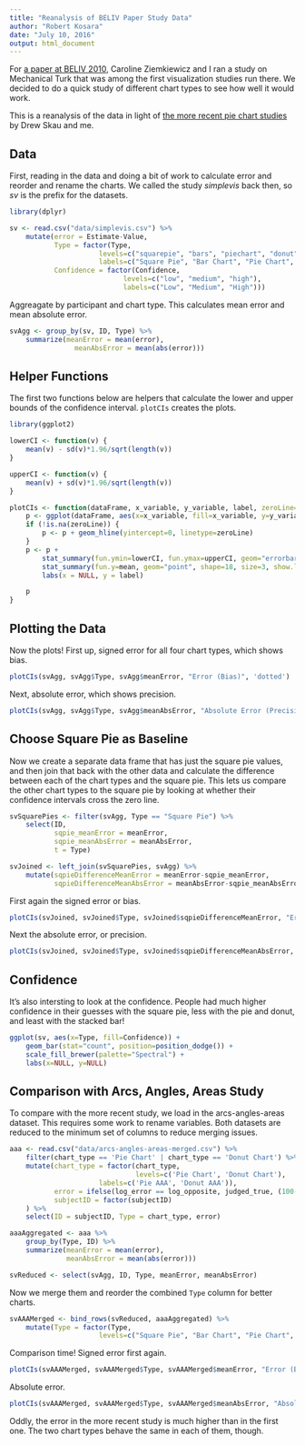 ```yaml
---
title: "Reanalysis of BELIV Paper Study Data"
author: "Robert Kosara"
date: "July 10, 2016"
output: html_document
---
```


For [a paper at BELIV 2010](http://kosara.net/publications/Kosara_BELIV_2010.html), Caroline Ziemkiewicz and I ran a study on Mechanical Turk that was among the first visualization studies run there. We decided to do a quick study of different chart types to see how well it would work.

This is a reanalysis of the data in light of [the more recent pie chart studies](https://eagereyes.org/blog/2016/an-illustrated-tour-of-the-pie-chart-study-results) by Drew Skau and me.

## Data

First, reading in the data and doing a bit of work to calculate error and reorder and rename the charts. We called the study _simplevis_ back then, so _sv_ is the prefix for the datasets.

```r
library(dplyr)

sv <- read.csv("data/simplevis.csv") %>%
	mutate(error = Estimate-Value,
		   Type = factor(Type,
		   			  levels=c("squarepie", "bars", "piechart", "donut"),
		   			  labels=c("Square Pie", "Bar Chart", "Pie Chart", "Donut Chart")),
		   Confidence = factor(Confidence,
		   					levels=c("low", "medium", "high"),
		   					labels=c("Low", "Medium", "High")))
```

Aggreagate by participant and chart type. This calculates mean error and mean absolute error.

```r
svAgg <- group_by(sv, ID, Type) %>%
	summarize(meanError = mean(error),
				meanAbsError = mean(abs(error)))
```

## Helper Functions

The first two functions below are helpers that calculate the lower and upper bounds of the confidence interval. `plotCIs` creates the plots.

```r
library(ggplot2)

lowerCI <- function(v) {
	mean(v) - sd(v)*1.96/sqrt(length(v))
}

upperCI <- function(v) {
	mean(v) + sd(v)*1.96/sqrt(length(v))
}

plotCIs <- function(dataFrame, x_variable, y_variable, label, zeroLine=NA) {
	p <- ggplot(dataFrame, aes(x=x_variable, fill=x_variable, y=y_variable))
	if (!is.na(zeroLine)) {
		p <- p + geom_hline(yintercept=0, linetype=zeroLine)
	}
	p <- p +
		stat_summary(fun.ymin=lowerCI, fun.ymax=upperCI, geom="errorbar", aes(width=.1)) +
		stat_summary(fun.y=mean, geom="point", shape=18, size=3, show.legend = FALSE) + 
		labs(x = NULL, y = label)

	p
}
```

## Plotting the Data

Now the plots! First up, signed error for all four chart types, which shows bias.

```r
plotCIs(svAgg, svAgg$Type, svAgg$meanError, "Error (Bias)", 'dotted')
```

Next, absolute error, which shows precision.

```r
plotCIs(svAgg, svAgg$Type, svAgg$meanAbsError, "Absolute Error (Precision)")
```

## Choose Square Pie as Baseline

Now we create a separate data frame that has just the square pie values, and then join that back with the other data and calculate the difference between each of the chart types and the square pie. 
This lets us compare the other chart types to the square pie by looking at whether their confidence intervals cross the zero line.

```r
svSquarePies <- filter(svAgg, Type == "Square Pie") %>%
	select(ID,
		   sqpie_meanError = meanError,
		   sqpie_meanAbsError = meanAbsError,
		   t = Type)

svJoined <- left_join(svSquarePies, svAgg) %>%
	mutate(sqpieDifferenceMeanError = meanError-sqpie_meanError,
		   sqpieDifferenceMeanAbsError = meanAbsError-sqpie_meanAbsError)	
```

First again the signed error or bias.

```r
plotCIs(svJoined, svJoined$Type, svJoined$sqpieDifferenceMeanError, "Error relative to Square Pie (Bias)", 'dashed')
```

Next the absolute error, or precision.

```r
plotCIs(svJoined, svJoined$Type, svJoined$sqpieDifferenceMeanAbsError, "Absolute Error relative to Square Pie (Precision)", 'dashed')
```

## Confidence

It's also intersting to look at the confidence. People had much higher confidence in their guesses with the square pie, less with the pie and donut, and least with the stacked bar!

```r
ggplot(sv, aes(x=Type, fill=Confidence)) +
	geom_bar(stat="count", position=position_dodge()) +
	scale_fill_brewer(palette="Spectral") +
	labs(x=NULL, y=NULL)
```

## Comparison with Arcs, Angles, Areas Study

To compare with the more recent study, we load in the arcs-angles-areas dataset. This requires some work to rename variables. Both datasets are reduced to the minimum set of columns to reduce merging issues.

```r
aaa <- read.csv("data/arcs-angles-areas-merged.csv") %>%
	filter(chart_type == 'Pie Chart' | chart_type == 'Donut Chart') %>%
	mutate(chart_type = factor(chart_type,
							   levels=c('Pie Chart', 'Donut Chart'),
		   			  labels=c('Pie AAA', 'Donut AAA')),
		   error = ifelse(log_error == log_opposite, judged_true, (100-ans_trial)-correct_ans),
		   subjectID = factor(subjectID)
	) %>%
	select(ID = subjectID, Type = chart_type, error)

aaaAggregated <- aaa %>%
	group_by(Type, ID) %>%
	summarize(meanError = mean(error),
			  meanAbsError = mean(abs(error)))

svReduced <- select(svAgg, ID, Type, meanError, meanAbsError)
```

Now we merge them and reorder the combined `Type` column for better charts.

```r
svAAAMerged <- bind_rows(svReduced, aaaAggregated) %>%
	mutate(Type = factor(Type,
		   			  levels=c("Square Pie", "Bar Chart", "Pie Chart", "Donut Chart", "Pie AAA", "Donut AAA")))

```

Comparison time! Signed error first again.

```r
plotCIs(svAAAMerged, svAAAMerged$Type, svAAAMerged$meanError, "Error (Bias)", 'dotted')
```

Absolute error.

```r
plotCIs(svAAAMerged, svAAAMerged$Type, svAAAMerged$meanAbsError, "Absolute Error (Precision)")
```

Oddly, the error in the more recent study is much higher than in the first one. The two chart types behave the same in each of them, though.
